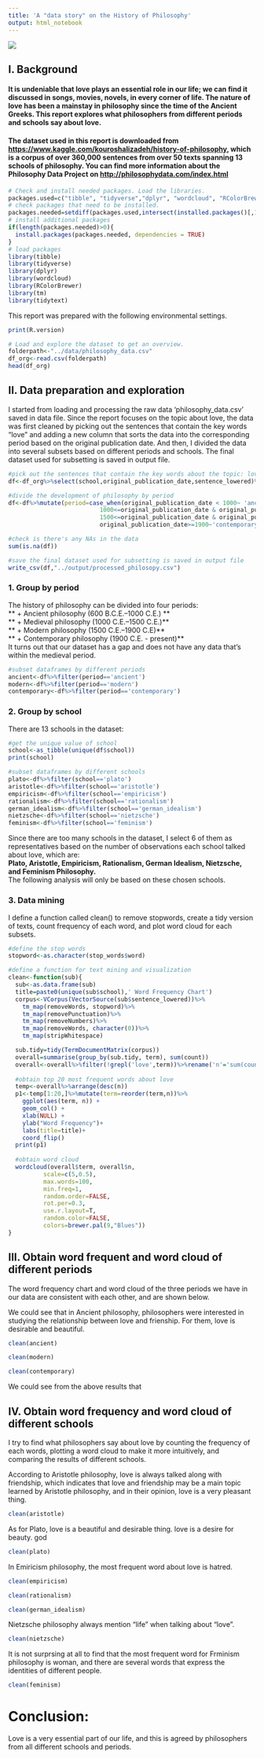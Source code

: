 ```yaml
---
title: 'A "data story" on the History of Philosophy'
output: html_notebook
---
```

![ ](../figs/love_sculpture1.jpg)

## I. Background
#### It is undeniable that love plays an essential role in our life; we can find it discussed in songs, movies, novels, in every corner of life. The nature of love has been a mainstay in philosophy since the time of the Ancient Greeks. This report explores what philosophers from different periods and schools say about love.  

#### The dataset used in this report is downloaded from <https://www.kaggle.com/kouroshalizadeh/history-of-philosophy>, which is a corpus of over 360,000 sentences from over 50 texts spanning 13 schools of philosophy. You can find more information about the Philosophy Data Project on <http://philosophydata.com/index.html>

```r
# Check and install needed packages. Load the libraries. 
packages.used=c("tibble", "tidyverse","dplyr", "wordcloud", "RColorBrewer", "tm", "tidytext")
# check packages that need to be installed.
packages.needed=setdiff(packages.used,intersect(installed.packages()[,1],packages.used))
# install additional packages
if(length(packages.needed)>0){
  install.packages(packages.needed, dependencies = TRUE)
}
# load packages
library(tibble)
library(tidyverse)
library(dplyr)
library(wordcloud)
library(RColorBrewer)
library(tm)
library(tidytext)
```

This report was prepared with the following environmental settings.
```r
print(R.version)
```

```r
# Load and explore the dataset to get an overview.
folderpath<-"../data/philosophy_data.csv"
df_org<-read.csv(folderpath)
head(df_org)
```

## II. Data preparation and exploration
I started from loading and processing the raw data ‘philosophy_data.csv’ saved in data file. Since the report focuses on the topic about love, the data was first cleaned by picking out the sentences that contain the key words "love" and adding a new column that sorts the data into the corresponding period based on the original publication date. And then, I divided the data into several subsets based on different periods and schools. The final dataset used for subsetting is saved in output file.

```r
#pick out the sentences that contain the key words about the topic: love
df<-df_org%>%select(school,original_publication_date,sentence_lowered)%>%filter(grepl('love',sentence_lowered))

#divide the development of philosophy by period
df<-df%>%mutate(period=case_when(original_publication_date < 1000~ 'ancient',
                          1000<=original_publication_date & original_publication_date<1500~'medieval',
                          1500<=original_publication_date & original_publication_date<1900~'modern',
                          original_publication_date>=1900~'contemporary'))

#check is there's any NAs in the data
sum(is.na(df))

#save the final dataset used for subsetting is saved in output file
write_csv(df,"../output/processed_philosopy.csv")
```

### 1. Group by period
The history of philosophy can be divided into four periods:  
** + Ancient philosophy (600 B.C.E.–1000 C.E.)  **  
** + Medieval philosophy (1000 C.E.–1500 C.E.)**  
** + Modern philosophy (1500 C.E.–1900 C.E)**  
** + Contemporary philosophy (1900 C.E. - present)**     
It turns out that our dataset has a gap and does not have any data that's within the medieval period.

```r
#subset dataframes by different periods
ancient<-df%>%filter(period=='ancient')
modern<-df%>%filter(period=='modern')
contemporary<-df%>%filter(period=='contemporary')
```

### 2. Group by school
There are 13 schools in the dataset:
```r
#get the unique value of school
school<-as_tibble(unique(df$school))
print(school)

#subset dataframes by different schools
plato<-df%>%filter(school=='plato')
aristotle<-df%>%filter(school=='aristotle')
empiricism<-df%>%filter(school=='empiricism')
rationalism<-df%>%filter(school=='rationalism')
german_idealism<-df%>%filter(school=='german_idealism')
nietzsche<-df%>%filter(school=='nietzsche')
feminism<-df%>%filter(school=='feminism')
```
Since there are too many schools in the dataset, I select 6 of them as representatives based on the number of observations each school talked about love, which are:   
**Plato, Aristotle, Empiricism, Rationalism, German Idealism, Nietzsche, and Feminism Philosophy.**   
The following analysis will only be based on these chosen schools.

### 3. Data mining

I define a function called clean() to remove stopwords, create a tidy version of texts, count frequency of each word, and plot word cloud for each subsets.

```r
#define the stop words
stopword<-as.character(stop_words$word)

#define a function for text mining and visualization
clean<-function(sub){
  sub<-as.data.frame(sub)
  title=paste0(unique(sub$school),' Word Frequency Chart')
  corpus<-VCorpus(VectorSource(sub$sentence_lowered))%>%
    tm_map(removeWords, stopword)%>%
    tm_map(removePunctuation)%>%
    tm_map(removeNumbers)%>%
    tm_map(removeWords, character(0))%>%
    tm_map(stripWhitespace)

  sub.tidy=tidy(TermDocumentMatrix(corpus))
  overall=summarise(group_by(sub.tidy, term), sum(count))
  overall<-overall%>%filter(!grepl('love',term))%>%rename('n'='sum(count)')
  
  #obtain top 20 most frequent words about love
  temp<-overall%>%arrange(desc(n))
  p1<-temp[1:20,]%>%mutate(term=reorder(term,n))%>%
    ggplot(aes(term, n)) +
    geom_col() +
    xlab(NULL) +
    ylab("Word Frequency")+
    labs(title=title)+
    coord_flip()
  print(p1)
  
  #obtain word cloud
  wordcloud(overall$term, overall$n,
          scale=c(5,0.5),
          max.words=100,
          min.freq=1,
          random.order=FALSE,
          rot.per=0.3,
          use.r.layout=T,
          random.color=FALSE,
          colors=brewer.pal(9,"Blues"))
}
```
## III. Obtain word frequent and word cloud of different periods
The word frequency chart and word cloud of the three periods we have in our data are consistent with each other, and are shown below.

We could see that in Ancient philosophy, philosophers were interested in studying the relationship between love and frienship. For them, love is desirable and beautiful.
```r
clean(ancient)
```

```r
clean(modern)
```

```r
clean(contemporary)
```
We could see from the above results that

## IV. Obtain word frequency and word cloud of different schools
I try to find what philosophers say about love by counting the frequency of each words, plotting a word cloud to make it more intuitively, and comparing the results of different schools.

According to Aristotle philosophy, love is always talked along with friendship, which indicates that love and friendship may be a main topic learned by Aristotle philosophy, and in their opinion, love is a very pleasant thing.
```r
clean(aristotle)
```

As for Plato, love is a beautiful and desirable thing. love is a desire for beauty. god
```r
clean(plato)
```

In Emiricism philosophy, the most frequent word about love is hatred.
```r
clean(empiricism)
```


```r
clean(rationalism)
```


```r
clean(german_idealism)
```

Nietzsche philosophy always mention "life" when talking about "love".
```r
clean(nietzsche)
```

It is not surprsing at all to find that the most frequent word for Frminism philosophy is woman, and there are several words that express the identities of different people.
```r
clean(feminism)
```



# Conclusion:

Love is a very essential part of our life, and this is agreed by philosophers from all different schools and periods.

